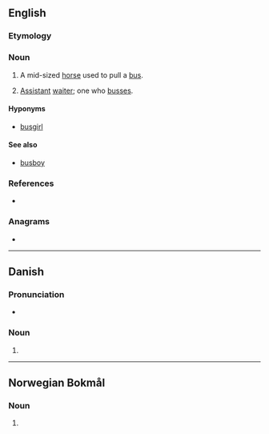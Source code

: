 ==English==

===Etymology===
{{suf|en|bus|er|id2=agent noun}}

===Noun===
{{en-noun}}

# {{lb|en|historical}} A mid-sized [[horse]] used to pull a [[bus]].
# {{lb|en|US}} [[assistant|Assistant]] [[waiter]]; one who [[busses]].

====Hyponyms====
* [[busgirl]]

====See also====
* [[busboy]]

===References===
* {{R:OED Online |pos=n |id=25178 |date=2021}}

===Anagrams===
* {{anagrams|en|a=berssu|Bruses|Burses|burses|resubs}}

{{c|en|Horses|Occupations|People}}

----

==Danish==

===Pronunciation===
* {{IPA|da|/busər/|[ˈb̥usɐ]}}

===Noun===
{{head|da|noun form|g=c}}

# {{indefinite plural of|da|bus}}

----

==Norwegian Bokmål==

===Noun===
{{head|nb|noun form|g=m}}

# {{inflection of|nb|buss||indefinite|p}}